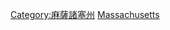 {{Commonscat|Transport in Massachusetts}}

[[Category:麻薩諸塞州|Category:麻薩諸塞州]]
[[Category:美國各州交通|Massachusetts‎]]